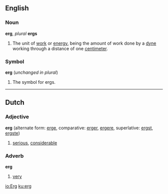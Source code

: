 ==English==

===Noun===

'''erg''', ''plural'' '''ergs'''

#The unit of [[work]] or [[energy]], being the amount of work done by a [[dyne]] working through a distance of one [[centimeter]].

===Symbol===
'''erg''' (''unchanged in plural'')

#The symbol for ergs.

----
==Dutch==
===Adjective===
'''erg''' (alternate form: [[erge]], comparative: [[erger]], [[ergere]], superlative: [[ergst]], [[ergste]])

# [[serious]], [[considerable]]

===Adverb===
'''erg'''

# [[very]]

[[io:Erg]]
[[ku:erg]]